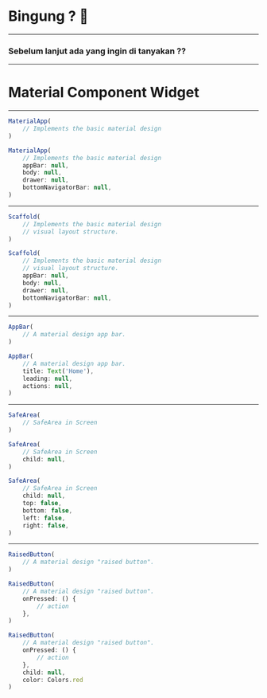 
# Bingung ? 🤔
<hr />

<Appear>
    <h3>Sebelum <a>lanjut</a> ada yang ingin di tanyakan ??</h3>
</Appear>

---

# <a>Material Component</a> Widget

---

<CodeSurferLayout>

```js title="MaterialApp class"
MaterialApp(
    // Implements the basic material design
)
```


```js 1:8 title="MaterialApp class"
MaterialApp(
    // Implements the basic material design
    appBar: null,
    body: null,
    drawer: null,
    bottomNavigatorBar: null,
)
```

</CodeSurferLayout>

---

<CodeSurferLayout>

```js title="Scaffold class"
Scaffold(
    // Implements the basic material design 
    // visual layout structure.
)
```


```js 1:8 title="Scaffold class"
Scaffold(
    // Implements the basic material design 
    // visual layout structure.
    appBar: null,
    body: null,
    drawer: null,
    bottomNavigatorBar: null,
)
```

</CodeSurferLayout>

---

<CodeSurferLayout>

```js title="AppBar class"
AppBar(
    // A material design app bar.
)
```

```js 1:8 title="AppBar class"
AppBar(
    // A material design app bar.
    title: Text('Home'),
    leading: null,
    actions: null,
)
```

</CodeSurferLayout>

---

<CodeSurferLayout>

```js title="SafeArea class"
SafeArea(
    // SafeArea in Screen
)
```

```js 1:4 title="SafeArea class"
SafeArea(
    // SafeArea in Screen
    child: null,
)
```

```js 1:8 title="SafeArea class"
SafeArea(
    // SafeArea in Screen
    child: null,
    top: false,
    bottom: false,
    left: false,
    right: false,
)
```

</CodeSurferLayout>

---

<CodeSurferLayout>

```js title="RaisedButton class"
RaisedButton(
    // A material design "raised button".
)
```

```js 1:6 title="RaisedButton class"
RaisedButton(
    // A material design "raised button".
    onPressed: () {
        // action
    },
)
```

```js 1:8 title="RaisedButton class"
RaisedButton(
    // A material design "raised button".
    onPressed: () {
        // action
    },
    child: null,
    color: Colors.red
)
```

</CodeSurferLayout>